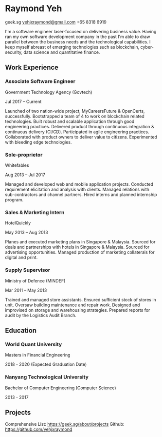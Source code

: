 
Raymond Yeh
===

<i class="fas fa-globe-asia"></i>  geek.sg
<i class="far fa-envelope"></i>  yehjxraymond@gmail.com
<i class="fas fa-phone"></i>  +65 8318 6919

I'm a software engineer laser-focused on delivering business value. Having ran my own software development company in the past I'm able to draw parallel between the business needs and the technological capabilities. I keep myself abreast of emerging technologies such as blockchain, cyber-security, data science and quantitative finance.

## Work Experience

### Associate Software Engineer

Government Technology Agency (Govtech)

Jul 2017 – Current

Launched of two nation-wide project, MyCareersFuture & OpenCerts, successfully.
Bootstrapped a team of 4 to work on blockchain related technologies.
Built robust and scalable application through good engineering practices.
Delivered product through continuous integration & continuous delivery (CI/CD).
Participated in agile engineering practices.
Collaborated with product owners to deliver value to citizens.
Experimented with bleeding edge technologies.

### Sole-proprietor

Whitefables

Aug 2013 – Jul 2017

Managed and developed web and mobile application projects.
Conducted requirement elicitation and analysis with clients.
Managed relations with sub-contractors and channel partners.
Hired interns and planned internship program.

### Sales & Marketing Intern

HotelQuickly

May 2013 – Aug 2013

Planes and executed marketing plans in Singapore & Malaysia.
Sourced for deals and partnerships with hotels in Singapore & Malaysia.
Sourced for advertising opportunities.
Managed production of marketing collaterals for digital and print.

### Supply Supervisor

Ministry of Defence (MINDEF)

Mar 2011 – May 2013

Trained and managed store assistants.
Ensured sufficient stock of stores in unit.
Oversaw building maintenance and repair work.
Designed and improvised on storage and warehousing strategies.
Prepared reports for audit by the Logistics Audit Branch.

## Education

### World Quant University

Masters in Financial Engineering

2018 - 2020 (Expected Graduation Date)

### Nanyang Technological University

Bachelor of Computer Engineering (Computer Science)

2013 - 2017

## Projects

Comprehensive List: https://geek.sg/about/projects
Github: https://github.com/yehjxraymond
